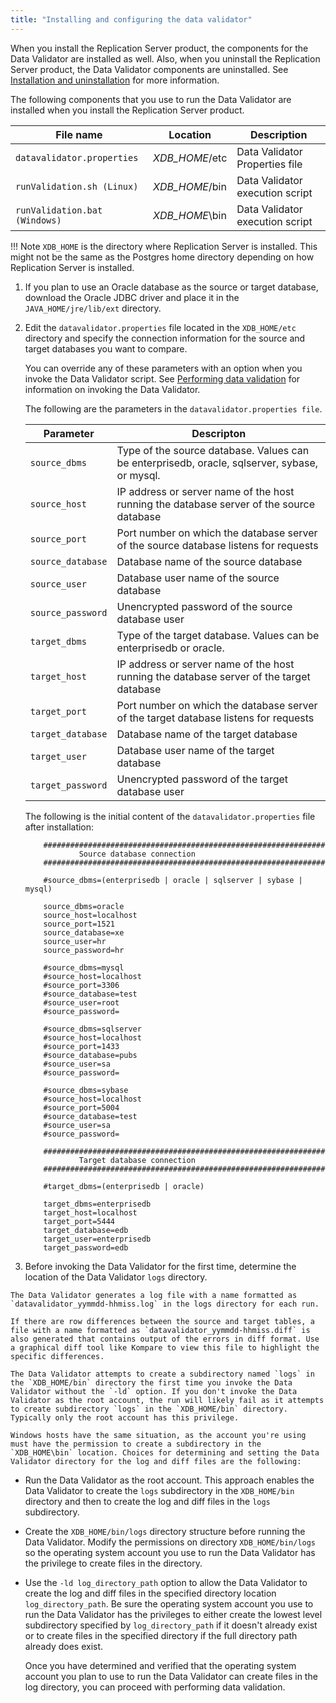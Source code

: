 ```yaml
---
title: "Installing and configuring the data validator"
---
```


<div id="installation_and_configuratiin_datavalidator" class="registered_link"></div>

When you install the Replication Server product, the components for the Data Validator are installed as well. Also, when you uninstall the Replication Server product, the Data Validator components are uninstalled.
See [Installation and uninstallation](../03_installation/#installation) for more information.

The following components that you use to run the Data Validator are installed when you install the Replication Server product.


| File name                   | Location                                   | Description                                 |
| --------------------------- | ------------------------------------------ | --------------------------------------------- |
| `datavalidator.properties`  | *XDB_HOME*/etc                             | Data Validator Properties file                |
| `runValidation.sh (Linux)`  | *XDB_HOME*/bin                             | Data Validator execution script               |
| `runValidation.bat (Windows)`| *XDB_HOME*\\bin                            | Data Validator execution script               |


!!! Note
    `XDB_HOME` is the directory where Replication Server is installed. This might not be the same as the Postgres home directory depending on how Replication Server is installed.

1.  If you plan to use an Oracle database as the source or target database, download the Oracle JDBC driver and place it in the `JAVA_HOME/jre/lib/ext` directory.

1.  Edit the `datavalidator.properties` file located in the `XDB_HOME/etc` directory and specify the connection information for the source and target databases you want to compare.

    You can override any of these parameters with an option when you invoke the Data Validator script. See [Performing data validation](02_perform_datavalidation/#perform_datavalidation) for information on invoking the Data Validator.

    The following are the parameters in the `datavalidator.properties file`.

    |  Parameter      |  Descripton                                                                              |
    | --------------- | --------------------------------------------------------------------------------------------- |
    | ``source_dbms``     | Type of the source database. Values can be enterprisedb, oracle, sqlserver, sybase, or mysql. |
    | ``source_host``     | IP address or server name of the host running the database server of the source database      |
    | ``source_port``     | Port number on which the database server of the source database listens for requests          |
    | ``source_database`` | Database name of the source database                                                          |
    | ``source_user``     | Database user name of the source database                                                     |
    | ``source_password`` | Unencrypted password of the source database user                                              |
    | ``target_dbms``     | Type of the target database. Values can be enterprisedb or oracle.                            |
    | ``target_host``     | IP address or server name of the host running the database server of the target database      |
    | ``target_port``     | Port number on which the database server of the target database listens for requests          |
    | ``target_database`` | Database name of the target database                                                          |
    | ``target_user``     | Database user name of the target database                                                     |
    | ``target_password`` | Unencrypted password of the target database user                                              |

    The following is the initial content of the `datavalidator.properties` file after installation:

    ```text
        ###############################################################
                Source database connection
        ###############################################################

        #source_dbms=(enterprisedb | oracle | sqlserver | sybase | mysql)

        source_dbms=oracle
        source_host=localhost
        source_port=1521
        source_database=xe
        source_user=hr
        source_password=hr

        #source_dbms=mysql
        #source_host=localhost
        #source_port=3306
        #source_database=test
        #source_user=root
        #source_password=

        #source_dbms=sqlserver
        #source_host=localhost
        #source_port=1433
        #source_database=pubs
        #source_user=sa
        #source_password=

        #source_dbms=sybase
        #source_host=localhost
        #source_port=5004
        #source_database=test
        #source_user=sa
        #source_password=

        ###############################################################
                Target database connection                   
        ###############################################################

        #target_dbms=(enterprisedb | oracle)

        target_dbms=enterprisedb
        target_host=localhost
        target_port=5444
        target_database=edb
        target_user=enterprisedb
        target_password=edb
    ```

3.   Before invoking the Data Validator for the first time, determine the location of the Data Validator `logs` directory.

    The Data Validator generates a log file with a name formatted as `datavalidator_yymmdd-hhmiss.log` in the logs directory for each run.

    If there are row differences between the source and target tables, a file with a name formatted as `datavalidator_yymmdd-hhmiss.diff` is also generated that contains output of the errors in diff format. Use a graphical diff tool like Kompare to view this file to highlight the specific differences.

    The Data Validator attempts to create a subdirectory named `logs` in the `XDB_HOME/bin` directory the first time you invoke the Data Validator without the `-ld` option. If you don't invoke the Data Validator as the root account, the run will likely fail as it attempts to create subdirectory `logs` in the `XDB_HOME/bin` directory. Typically only the root account has this privilege.

    Windows hosts have the same situation, as the account you're using must have the permission to create a subdirectory in the `XDB_HOME\bin` location. Choices for determining and setting the Data Validator directory for the log and diff files are the following:

-   Run the Data Validator as the root account. This approach enables the Data Validator to create the `logs` subdirectory in the `XDB_HOME/bin` directory and then to create the log and diff files in the `logs` subdirectory.
-   Create the `XDB_HOME/bin/logs` directory structure before running the Data Validator. Modify the permissions on directory `XDB_HOME/bin/logs` so the operating system account you use to run the Data Validator has the privilege to create files in the directory.
-   Use the `-ld log_directory_path` option to allow the Data Validator to create the log and diff files in the specified directory location `log_directory_path`. Be sure the operating system account you use to run the Data Validator has the privileges to either create the lowest level subdirectory specified by `log_directory_path` if it doesn't already exist or to create files in the specified directory if the full directory path already does exist.

    Once you have determined and verified that the operating system account you plan to use to run the Data Validator can create files in the log directory, you can proceed with performing data validation.
